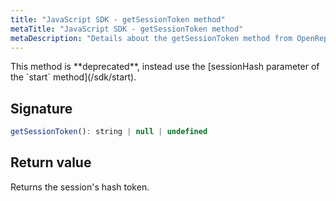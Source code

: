 ```yaml
---
title: "JavaScript SDK - getSessionToken method"
metaTitle: "JavaScript SDK - getSessionToken method"
metaDescription: "Details about the getSessionToken method from OpenReplay's SDK"
---
```


<Aside type="danger">
    This method is **deprecated**, instead use the [sessionHash parameter of the `start` method](/sdk/start).
</Aside>

## Signature

```js 
getSessionToken(): string | null | undefined
```

## Return value

Returns the session's hash token.
